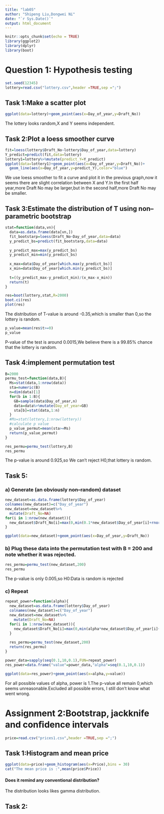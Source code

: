```yaml
---
title: "lab05"
author: "Shipeng Liu,Dongwei Ni"
date: "`r Sys.Date()`"
output: html_document
---
```


```r
knitr::opts_chunk$set(echo = TRUE)
library(ggplot2)
library(dplyr)
library(boot)
```


# Question 1: Hypothesis testing

```r
set.seed(12345)
lottery=read.csv("lottery.csv",header =TRUE,sep =";")
```

## Task 1:Make a scatter plot
```r
ggplot(data=lottery)+geom_point(aes(x=Day_of_year,y=Draft_No))
```

The lottery looks random,X and Y seems independent.


## Task 2:Plot a loess smoother curve
```r
fit=loess(lottery$Draft_No~lottery$Day_of_year,data=lottery)
Y_predict=predict(fit,data=lottery)
lottery1=lottery%>%mutate(predict_Y=Y_predict)
ggplot(data=lottery1)+geom_point(aes(x=Day_of_year,y=Draft_No))+
  geom_line(aes(x=Day_of_year,y=predict_Y),color="blue")

```

We use loess smoother to fit a curve and plot it in the previous graph,now it seems there are slight correlation between X and Y.In the first half year,more Draft No may be larger,but in the second half,more Draft No may be smaller.


## Task 3:Estimate the distribution of T using non–parametric bootstrap

```r
stat=function(data,vn){
  data=as.data.frame(data[vn,])
  fit_bootstarp=loess(Draft_No~Day_of_year,data=data)
  y_predict_bs=predict(fit_bootstarp,data=data)
  
  y_predict_max=max(y_predict_bs)
  y_predict_min=min(y_predict_bs)
  
  x_max=data$Day_of_year[which.max(y_predict_bs)]
  x_min=data$Day_of_year[which.min(y_predict_bs)]
  
  t=((y_predict_max-y_predict_min)/(x_max-x_min))
  return(t)
}

res=boot(lottery,stat,R=2000)
boot.ci(res)
plot(res)
```


The distribution of T-value is around -0.35,which is smaller than 0,so the lottery is random.

```r
p_value=mean(res$t>=0)
p_value
```
P-value of the test is around 0.0015,We believe there is a 99.85% chance that the lottery is random.


## Task 4:implement permutation test

```r
B=2000
permu_test=function(data,B){
  Ms=stat(data,1:nrow(data))
  sta=numeric(B)
  n=dim(data)[1]
  for(b in 1:B){
    GB=sample(data$Day_of_year,n)
    data=data%>%mutate(Day_of_year=GB)
    sta[b]=stat(data,1:n)
  } 
  #Ms=stat(lottery,1:nrow(lottery))
  #calculate p value
  p_value_permut=mean(sta>=Ms)
  return(p_value_permut)
}

res_permu=permu_test(lottery,B)
res_permu

```

The p-value is around 0.925,so We can't reject H0,that lottery is random.


## Task 5:

### a) Generate (an obviously non–random) dataset

```r
new_dataset=as.data.frame(lottery$Day_of_year)
colnames(new_dataset)=c("Day_of_year")
new_dataset=new_dataset%>%
  mutate(Draft_No=NA)
for(i in 1:nrow(new_dataset)){
  new_dataset$Draft_No[i]=max(0,min(0.1*new_dataset$Day_of_year[i]+rnorm(1,183,sd=10),366))
}

ggplot(data=new_dataset)+geom_point(aes(x=Day_of_year,y=Draft_No))
```

### b) Plug these data into the permutation test with B = 200 and note whether it was rejected.

```r
res_permu=permu_test(new_dataset,200)
res_permu
```

The p-value is only 0.005,so H0:Data is random is rejected

### c) Repeat

```r
repeat_power=function(alpha){
  new_dataset=as.data.frame(lottery$Day_of_year)
  colnames(new_dataset)=c("Day_of_year")
  new_dataset=new_dataset%>%
    mutate(Draft_No=NA)
  for(i in 1:nrow(new_dataset)){
    new_dataset$Draft_No[i]=max(0,min(alpha*new_dataset$Day_of_year[i]+rnorm(1,183,sd=10),366))
  }
  
  res_permu=permu_test(new_dataset,200)
  return(res_permu)
}

power_data=sapply(seq(0.1,10,0.1),FUN=repeat_power)
res_power=data.frame("value"=power_data,"alpha"=seq(0.1,10,0.1))

ggplot(data=res_power)+geom_point(aes(x=alpha,y=value))
```

For all possible values of alpha, power is 1.The p-value all remain 0,which seems unreasonable.Excluded all possible errors, I still don't know what went wrong.


# Assignment 2:Bootstrap, jackknife and conﬁdence intervals

```r
price=read.csv("prices1.csv",header =TRUE,sep =";")
```

## Task 1:Histogram and mean price
```r
ggplot(data=price)+geom_histogram(aes(x=Price),bins = 30)
cat("The mean price is :",mean(price$Price))
```

#### Does it remind any conventional distribution?

The distribution looks likes gamma distribution.


## Task 2:






















